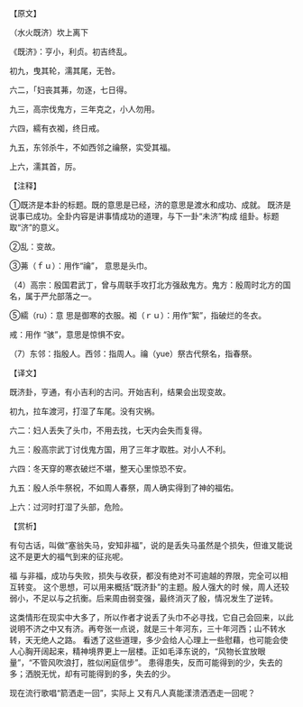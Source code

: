 

【原文】

（水火既济）坎上离下

《既济》：亨小，利贞。初吉终乱。

初九，曳其轮，濡其尾，无咎。

六二，「妇丧其茀，勿逐，七日得。

九三，高宗伐鬼方，三年克之，小人勿用。

六四，繻有衣袽，终日戒。

九五，东邻杀牛，不如西邻之禴祭，实受其福。

上六，濡其首，厉。

【注释】

①既济是本卦的标题。既的意思是已经，济的意思是渡水和成功、成就。 既济是说事已成功。全卦内容是讲事情成功的道理，与下一卦“未济”构成 组卦。标题取“济”的意义。

②乱：变故。

③茀（ｆｕ）：用作“禴”， 意思是头巾。

（4）高宗：殷国君武丁，曾与周联手攻打北方强敌鬼方。鬼方：殷周时北方的国名，属于严允部落之一。

⑤繻（ru）：意 思是御寒的衣服。袽（ｒｕ）：用作“絮”，指破烂的冬衣。

戒：用作 “骇”，意思是惊惧不安。

（7）东邻：指殷人。西邻：指周人。禴（yue）祭古代祭名，指春祭。

【译文】

既济卦，亨通，有小吉利的古问。开始吉利，结果会出现变故。

初九，拉车渡河，打湿了车尾。没有灾祸。

六二：妇人丢失了头巾，不用去找，七天内会失而复得。

九三：殷高宗武丁讨伐鬼方国，用了三年才取胜。对小人不利。

六四：冬天穿的寒衣破烂不堪，整天心里惊恐不安。

九五：殷人杀牛祭祝，不如周人春祭，周人确实得到了神的福佑。

上六：过河时打湿了头部，危险。

【赏析】

有句古话，叫做“塞翁失马，安知非福”，说的是丢失马虽然是个损失，但谁叉能说这不是更大的福气到来的征兆呢。

福 与非福，成功与失败，损失与收获，都没有绝对不可逾越的界限，完全可以相互转变。 这个思想，可以用来概括“既济卦”的主题。殷人强大的时 候，周人还较弱小，不足以与之抗衡。后来周由弱变强，最终消灭了殷，情况发生了逆转。

这类情形在现实中大多了，所以作者才说丢了头巾不必寻找，它自己会回来，以此说明不济之中又有济。再夸张一点说，就是三十年河东，三十年河西；山不转水转，天无绝人之路。 看透了这些道理，多少会给人心理上一些慰藉，也可能会使人心胸开阔起来，精神境界更上一层楼。正如毛泽东说的，“风物长宜放眼量”，“不管风吹浪打，胜似闲庭信步”。 患得患失，反而可能得到的少，失去的多；洒脱无忧，却有可能得到的多，失去的少。

现在流行歌唱“箭洒走一回”，实际上 又有凡人真能漾溃洒洒走一回呢？

